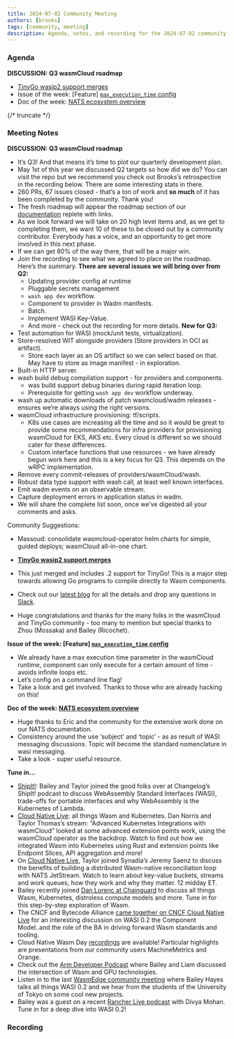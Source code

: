 ```yaml
---
title: 2024-07-02 Community Meeting
authors: [brooks]
tags: [community, meeting]
description: Agenda, notes, and recording for the 2024-07-02 community meeting
---
```



### Agenda

**DISCUSSION: Q3 wasmCloud roadmap**
- [TinyGo wasip2 support merges](https://github.com/tinygo-org/tinygo/pull/4027)
- Issue of the week: [Feature] [`max_execution_time` config](https://github.com/wasmCloud/wasmCloud/issues/2016)
- Doc of the week: [NATS ecosystem overview](https://wasmcloud.com/docs/ecosystem/nats/#overview)

{/* truncate */}

### Meeting Notes

**DISCUSSION: Q3 wasmCloud roadmap**
- It’s Q3! And that means it’s time to plot our quarterly development plan.
- May 1st of this year we discussed Q2 targets so how did we do? You can visit the repo but we recommend you check out Brooks’s retrospective in the recording below. There are some interesting stats in there.
- 260 PRs, 67 issues closed - that’s a ton of work and **so much** of it has been completed by the community. Thank you!
- The fresh roadmap will appear the roadmap section of our [documentation](https://wasmcloud.com/docs/roadmap/) replete with links.
- As we look forward we will take on 20 high level items and, as we get to completing them, we want 10 of these to be closed out by a community contributor. Everybody has a voice, and an opportunity to get more involved in this next phase.
- If we can get 80% of the way there, that will be a major win.
- Join the recording to see what we agreed to place on the roadmap. Here’s the summary.
**There are several issues we will bring over from Q2:**
    - Updating provider config at runtime
    - Pluggable secrets management
    - `wash app dev` workflow.
    - Component to provider in Wadm manifests.
    - Batch.
    - Implement WASI Key-Value.
    - And more - check out the recording for more details.
**New for Q3:**
- Test automation for WASI (mock/unit tests, virtualization).
- Store-resolved WIT alongside providers (Store providers in OCI as artifact).
    - Store each layer as an OS artifact so we can select based on that. May have to store as image manifest - in exploration.
- Built-in HTTP server.
- wash build debug compilation support - for providers and components.
    - was build support debug binaries during rapid iteration loop.
    - Prerequisite for getting `wash app dev` workflow underway.
- wash up automatic downloads of patch wasmcloud/wadm releases - ensures we’re always using the right versions.
- wasmCloud infrastructure provisioning: tf/scripts.
    - K8s use cases are increasing all the time and so it would be great to provide some recommendations for infra providers for provisioning wasmCloud for EKS, AKS etc. Every cloud is different so we should cater for these differences.
    - Custom interface functions that use resources - we have already begun work here and this is a key focus for Q3. This depends on the wRPC implementation.
- Remove every commit-releases of providers/wasmCloud/wash.
- Robust data type support with wash call, at least well known interfaces.
- Emit wadm events on an observable stream.
- Capture deployment errors in application status in wadm.
- We will share the complete list soon, once we’ve digested all your comments and asks.

Community Suggestions:

- Massoud: consolidate wasmcloud-operator helm charts for simple, guided deploys; wasmCloud all-in-one chart.

- [**TinyGo wasip2 support merges**](https://github.com/tinygo-org/tinygo/pull/4027)
- This just merged and includes .2 support for TinyGo! This is a major step towards allowing Go programs to compile directly to Wasm components.
- Check out our [latest blog](https://wasmcloud.com/blog/compile-go-directly-to-webassembly-components-with-tinygo-and-wasi-p2) for all the details and drop any questions in [Slack](https://wasmcloud.slack.com/).
- Huge congratulations and thanks for the many folks in the wasmCloud and TinyGo community - too many to mention but special thanks to Zhou (Mossaka) and Bailey (Ricochet).

**Issue of the week: [Feature] [`max_execution_time` config](https://github.com/wasmCloud/wasmCloud/issues/2016)**
- We already have a max execution time parameter in the wasmCloud runtime, component can only execute for a certain amount of time - avoids infinite loops etc.
- Let’s config on a command line flag!
- Take a look and get involved. Thanks to those who are already hacking on this!

**Doc of the week: [NATS ecosystem overview](https://wasmcloud.com/docs/ecosystem/nats/#overview)**
- Huge thanks to Eric and the community for the extensive work done on our NATS documentation.
- Consistency around the use ‘subject’ and ‘topic’ - as as result of WASI messaging discussions. Topic will become the standard nomenclature in wasi messaging.
- Take a look - super useful resource.

**Tune in…**

- [ShipIt!](https://changelog.com/shipit/110): Bailey and Taylor joined the good folks over at Changelog’s ShipIt! podcast to discuss WebAssembly Standard Interfaces (WASI), trade-offs for portable interfaces and why WebAssembly is the Kubernetes of Lambda.
- [Cloud Native Live](https://community.cncf.io/events/details/cncf-cncf-online-programs-presents-cloud-native-live-advanced-kubernetes-integrations-with-wasmcloud/): all things Wasm and Kubernetes. Dan Norris and Taylor Thomas’s stream: “Advanced Kubernetes Integrations with wasmCloud” looked at some advanced extension points work, using the wasmCloud operator as the backdrop. Watch to find out how we integrated Wasm into Kubernetes using Rust and extension points like Endpoint Slices, API aggregation and more!
- On [Cloud Native Live](https://community.cncf.io/events/details/cncf-cncf-online-programs-presents-cloud-native-live-advanced-nats-building-a-wasm-native-reconciliation-loop/), Taylor joined Synadia’s Jeremy Saenz to discuss the benefits of building a distributed Wasm-native reconciliation loop with NATS JetStream. Watch to learn about key-value buckets, streams and work queues, how they work and why they matter. 12 midday ET.
- Bailey recently joined [Dan Lorenc at Chainguard](https://www.linkedin.com/events/chainguardxcosmonic-wasmcloud-d7191086372173086720/about/) to discuss all things Wasm, Kubernetes, distroless compute models and more. Tune in for this step-by-step exploration of Wasm.
- The CNCF and Bytecode Alliance [came together on CNCF Cloud Native Live](https://www.youtube.com/watch?v=5Nv51foQ1mQ) for an interesting discussion on WASI 0.2 the Component Model..and the role of the BA in driving forward Wasm standards and tooling.
- Cloud Native Wasm Day [recordings](https://youtube.com/playlist?list=PLj6h78yzYM2MQteKoXxICTWiUdZYEw6RI&feature=shared) are available! Particular highlights are presentations from our community users MachineMetrics and Orange.
- Check out the [Arm Developer Podcast](https://www.youtube.com/watch?v=iDTHXGuqXAI) where Bailey and Liam discussed the intersection of Wasm and GPU technologies.
- Listen in to the last [WasmEdge community meeting](https://youtu.be/ttiE7g2Ojuk) where Bailey Hayes talks all things WASI 0.2 and we hear from the students of the University of Tokyo on some cool new projects.
- Bailey was a guest on a recent [Rancher Live podcast](https://www.youtube.com/watch?v=SPdzvL59tIA) with Divya Mohan. Tune in for a deep dive into WASI 0.2!

### Recording

<ReactPlayer url='https://www.youtube.com/watch?v=u11NcvhlJfQ' controls />
